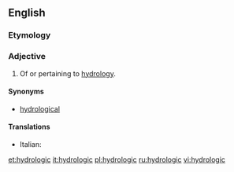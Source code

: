 ==English==

===Etymology===
{{suffix|hydrology|ic}}

===Adjective===
{{en-adj|-}}

# Of or pertaining to [[hydrology]].

====Synonyms====
* [[hydrological]]

====Translations====
{{trans-top|of or pertaining to hydrology}}
* Italian: {{t+|it|idrologico}}
{{trans-mid}}
{{trans-bottom}}

[[et:hydrologic]]
[[it:hydrologic]]
[[pl:hydrologic]]
[[ru:hydrologic]]
[[vi:hydrologic]]